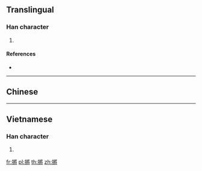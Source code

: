 ==Translingual==

===Han character===
{{Han char|rn=64|rad=手|as=11|sn=14|four=|canj=QVMI|ids=⿰扌將}}

# {{defn|Han|sort=手11}}

====References====
* {{Han ref|kx=0451.010|dkj=12615|dj=0801.130|hdz=31950.120|uh=646A|ud=25706}}

----

==Chinese==
{{zh-see}}
----

==Vietnamese==

===Han character===
{{vi-readings|rs=手11|hanviet=rướn}}

# {{defn|lang=vi|sort=手11}}

[[fr:摪]]
[[pl:摪]]
[[th:摪]]
[[zh:摪]]